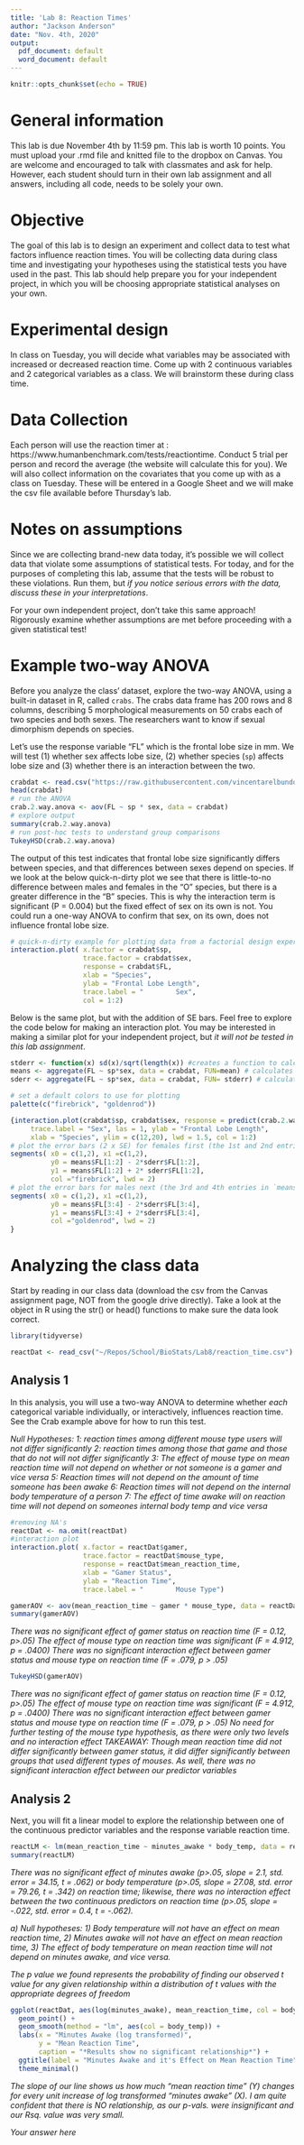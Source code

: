 ```yaml
---
title: 'Lab 8: Reaction Times'
author: "Jackson Anderson"
date: "Nov. 4th, 2020"
output:
  pdf_document: default
  word_document: default
---
```


```r
knitr::opts_chunk$set(echo = TRUE)
```

# General information
This lab is due November 4th by 11:59 pm. This lab is worth 10 points. You must upload your .rmd file and knitted file to the dropbox on Canvas. You are welcome and encouraged to talk with classmates and ask for help. However, each student should turn in their own lab assignment and all answers, including all code, needs to be solely your own.

# Objective
The goal of this lab is to design an experiment and collect data to test what factors influence reaction times. You will be collecting data during class time and investigating your hypotheses using the statistical tests you have used in the past. This lab should help prepare you for your independent project, in which you will be choosing appropriate statistical analyses on your own. 

# Experimental design
In class on Tuesday, you will decide what variables may be associated with increased or decreased reaction time. Come up with 2 continuous variables and 2 categorical variables as a class. We will brainstorm these during class time. 

# Data Collection
Each person will use the reaction timer at : https://www.humanbenchmark.com/tests/reactiontime. Conduct 5 trial per person and record the average (the website will calculate this for you). We will also collect information on the covariates that you come up with as a class on Tuesday.  These will be entered in a Google Sheet and we will make the csv file available before Thursday's lab.

# Notes on assumptions
Since we are collecting brand-new data today, it's possible we will collect data that violate some assumptions of statistical tests. For today, and for the purposes of completing this lab, assume that the tests will be robust to these violations. Run them, but *if you notice serious errors with the data, discuss these in your interpretations*.

For your own independent project, don't take this same approach! Rigorously examine whether assumptions are met before proceeding with a given statistical test! 

# Example two-way ANOVA
Before you analyze the class' dataset, explore the two-way ANOVA, using a built-in dataset in R, called `crabs`. The crabs data frame has 200 rows and 8 columns, describing 5 morphological measurements on 50 crabs each of two species and both sexes. The researchers want to know if sexual dimorphism depends on species.

Let's use the response variable "FL" which is the frontal lobe size in mm. We will test (1) whether sex affects lobe size, (2) whether species (`sp`) affects lobe size and (3) whether there is an interaction between the two.

```r
crabdat <- read.csv("https://raw.githubusercontent.com/vincentarelbundock/Rdatasets/master/csv/MASS/crabs.csv")
head(crabdat)
# run the ANOVA
crab.2.way.anova <- aov(FL ~ sp * sex, data = crabdat)
# explore output
summary(crab.2.way.anova)
# run post-hoc tests to understand group comparisons
TukeyHSD(crab.2.way.anova)
```

The output of this test indicates that frontal lobe size significantly differs between species, and that differences between sexes depend on species. If we look at the below quick-n-dirty plot we see that there is little-to-no difference between males and females in the "O" species, but there is a greater difference in the "B" species. This is why the interaction term is significant (P = 0.004) but the fixed effect of sex on its own is not. You could run a one-way ANOVA to confirm that sex, on its own, does not influence frontal lobe size.

```r
# quick-n-dirty example for plotting data from a factorial design experiment
interaction.plot( x.factor = crabdat$sp, 
                  trace.factor = crabdat$sex, 
                  response = crabdat$FL,
                  xlab = "Species", 
                  ylab = "Frontal Lobe Length", 
                  trace.label = "        Sex",
                  col = 1:2)
```

Below is the same plot, but with the addition of SE bars. Feel free to explore the code below for making an interaction plot. You may be interested in making a similar plot for your independent project, but *it will not be tested in this lab assignment*.

```r
stderr <- function(x) sd(x)/sqrt(length(x)) #creates a function to calculate std error
means <- aggregate(FL ~ sp*sex, data = crabdat, FUN=mean) # calculates mean of each sex * species category
sderr <- aggregate(FL ~ sp*sex, data = crabdat, FUN= stderr) # calculates standard error of each sex*species category

# set a default colors to use for plotting
palette(c("firebrick", "goldenrod"))

{interaction.plot(crabdat$sp, crabdat$sex, response = predict(crab.2.way.anova), 
	 trace.label = "Sex", las = 1, ylab = "Frontal Lobe Length", 
	 xlab = "Species", ylim = c(12,20), lwd = 1.5, col = 1:2)
# plot the error bars (2 x SE) for females first (the 1st and 2nd entries in `means`)
segments( x0 = c(1,2), x1 =c(1,2),
          y0 = means$FL[1:2] - 2*sderr$FL[1:2], 
          y1 = means$FL[1:2] + 2* sderr$FL[1:2],
          col ="firebrick", lwd = 2)
# plot the error bars for males next (the 3rd and 4th entries in `means`)
segments( x0 = c(1,2), x1 =c(1,2),
          y0 = means$FL[3:4] - 2*sderr$FL[3:4], 
          y1 = means$FL[3:4] + 2*sderr$FL[3:4],
          col ="goldenrod", lwd = 2)
}
```


# Analyzing the class data
Start by reading in our class data (download the csv from the Canvas assignment page, NOT from the google drive directly). Take a look at the object in R using the str() or head() functions to make sure the data look correct. 

```r
library(tidyverse)
```
```r
reactDat <- read_csv("~/Repos/School/BioStats/Lab8/reaction_time.csv")

```

## Analysis 1

In this analysis, you will use a two-way ANOVA to determine whether *each* categorical variable individually, or interactively, influences reaction time. See the Crab example above for how to run this test.

\textcolor{red}{\textbf{Question 1 (1 point)} Before running the test, what are the null hypotheses for your two-way ANOVA? Be specific, i.e. instead of writing "means of the two groups", you'd want to write (for example) "mean reaction times of breakfast eaters vs. breakfast skippers"} 

*Null Hypotheses:*
*1: reaction times among different mouse type users will not differ significantly*
*2: reaction times among those that game and those that do not will not differ significantly*
*3: The effect of mouse type on mean reaction time will not depend on whether or not someone is a gamer and vice versa*
*5: Reaction times will not depend on the amount of time someone has been awake*
*6: Reaction times will not depend on the internal body temperature of a person*
*7: The effect of time awake will on reaction time will not depend on someones internal body temp and vice versa*




\textcolor{red}{\textbf{Question 2 (2 point)} Visualize the data using an interaction plot- without error bars is fine. Run a two-way ANOVA on your data. Report the test statistic, and P-value for *each* hypothesis. }

```r
#removing NA's
reactDat <- na.omit(reactDat)
#interaction plot
interaction.plot( x.factor = reactDat$gamer, 
                  trace.factor = reactDat$mouse_type, 
                  response = reactDat$mean_reaction_time,
                  xlab = "Gamer Status", 
                  ylab = "Reaction Time", 
                  trace.label = "        Mouse Type")
```
```r
gamerAOV <- aov(mean_reaction_time ~ gamer * mouse_type, data = reactDat)
summary(gamerAOV)
```

*There was no significant effect of gamer status on reaction time (F = 0.12, p>.05)*
*The effect of mouse type on reaction time was significant (F = 4.912, p = .0400)*
*There was no significant interaction effect between gamer status and mouse type on reaction time (F = .079, p > .05)*



\textcolor{red}{\textbf{Question 3 (2 point)} Interpret the output from your 2-way ANOVA. If your ANOVA yielded significant results, you might need to use follow-up tests to help you interpret what the results mean; is a Tukey test applicable, here? Why or why not?  Write your interpretation of the p value, and interpret the results in relation to the original question.}

```r
TukeyHSD(gamerAOV)
```

*There was no significant effect of gamer status on reaction time (F = 0.12, p>.05)*
*The effect of mouse type on reaction time was significant (F = 4.912, p = .0400)*
*There was no significant interaction effect between gamer status and mouse type on reaction time (F = .079, p > .05)*
*No need for further testing of the mouse type hypothesis, as there were only two levels and no interaction effect*
*TAKEAWAY: Though mean reaction time did not differ significantly between gamer status, it did differ significantly between groups that used different types of mouses. As well, there was no significant interaction effect between our predictor variables*

 
## Analysis 2
Next, you will fit a linear model to explore the relationship between one of the continuous predictor variables and the response variable reaction time.

\textcolor{red}{\textbf{Question 4 (1 point)} Fit a linear model between one of the continuous variables and reaction time. Report the test statistic, slope with standard error, and P-value.}

```r
reactLM <- lm(mean_reaction_time ~ minutes_awake * body_temp, data = reactDat)
summary(reactLM)
```

*There was no significant effect of minutes awake (p>.05, slope = 2.1, std. error = 34.15, t = .062) or body temperature (p>.05, slope = 27.08, std. error = 79.26, t = .342) on reaction time; likewise, there was no interaction effect between the two continuous predictors on reaction time (p>.05, slope = -.022, std. error = 0.4, t = -.062).* 



\textcolor{red}{\textbf{Question 5 (1 point)} (a) What was the null hypothesis for the linear regression model? (b) What does the P-value you found represent (e.g. "the probability of...")?}

*a) Null hypotheses: 1) Body temperature will not have an effect on mean reaction time, 2) Minutes awake will not have an effect on mean reaction time, 3) The effect of body temperature on mean reaction time will not depend on minutes awake, and vice versa.*

*The p value we found represents the probability of finding our observed t value for any given relationship within a distribution of t values with the appropriate degrees of freedom*


\textcolor{red}{\textbf{Question 6 (2 point)} Plot the relationship between the two variables. Even if the linear regression was not significant, for the purpose of this lab, go ahead and add a best fit line to the plot (don't forget that curly braces $\{\ \}$ can be useful for running multiple lines as a single code chunk). See example code in Wynne Moss' helpful 'Plotting in R' guide on StatsTree.org (https://static1.squarespace.com/static/5eb33c095018927ea433a883/t/5f7a84444450c5069e7bba9e/1601864778198/Plotting-in-R.pdf) if you are not sure where to begin. You do not need to add uncertainty estimates to your best fit line.}

```r
ggplot(reactDat, aes(log(minutes_awake), mean_reaction_time, col = body_temp)) +
  geom_point() +
  geom_smooth(method = "lm", aes(col = body_temp)) +
  labs(x = "Minutes Awake (log transformed)",
       y = "Mean Reaction Time",
       caption = "*Results show no significant relationship*") +
  ggtitle(label = "Minutes Awake and it's Effect on Mean Reaction Time") +
  theme_minimal()
```


\textcolor{red}{\textbf{Question 7 (1 point)} What does the slope tell you about the relationship between your variables? (e.g. "for every 1 unit increase in X, Y increases by..."). Overall, how confident are you in this relationship?}

*The slope of our line shows us how much "mean reaction time" (Y) changes for every unit increase of log transformed "minutes awake" (X). I am quite confident that there is NO relationship, as our p-vals. were insignificant and our Rsq. value was very small.*




\textcolor{red}{\textbf{Optional BONUS question (1 point)} Now, suppose we wanted to test whether yoga improves reaction time. We take the 3 students with the slowest reaction times and have them do 15 minutes of yoga. Then we re-test their reaction times. What would you expect to happen to their reaction times and why? What is the issue with the proposed approach?}

*Your answer here*




